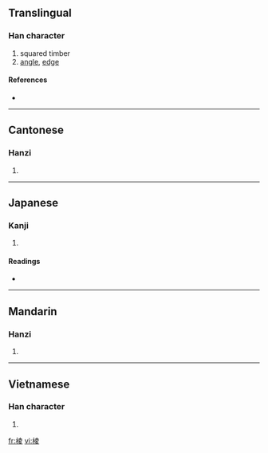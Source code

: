 {{see|稜}}
==Translingual==

===Han character===
{{Han char|rn=75|rad=木|as=08|sn=12|four=5404<sub>7</sub>|canj=木土金水 (DGCE)}}

# squared timber
# [[angle]], [[edge]]

====References====
* {{Han ref|kx=0534.160|dkj=14979|dj=0922.120|hdz=21224.010|uh=68F1|ud=26865|bh=D9B1|bd=55729}}

----

==Cantonese==

===Hanzi===
{{yue-hanzi|jyut=|y=ling4}}

# {{defn|Cantonese|sort=木08}}

----

==Japanese==

===Kanji===
{{ja-kanji|grade=|rs=木08}}

# {{defn|Japanese}}

====Readings====
* {{ja-readings|on=[[ろう]] (rō), [[りょう]] (ryō), [[ちょう]] (chō)|kun=}}

----

==Mandarin==

===Hanzi===
{{cmn-hanzi|pin=[[lēng]] ([[leng1]]), [[léng]] ([[leng2]]), [[lèng]] ([[leng4]]), [[líng]] ([[ling2]])|wg=leng<sup>1</sup>, leng<sup>2</sup>, leng<sup>4</sup>, ling<sup>2</sup>}}

# {{defn|Mandarin|sort=木08}}

----

==Vietnamese==

===Han character===
{{vi-hantu|[[lăng]], [[săng]], [[rừng]], [[dừng]]|rs=木08}}

# {{defn|Vietnamese|sort=木08}}

[[fr:棱]]
[[vi:棱]]